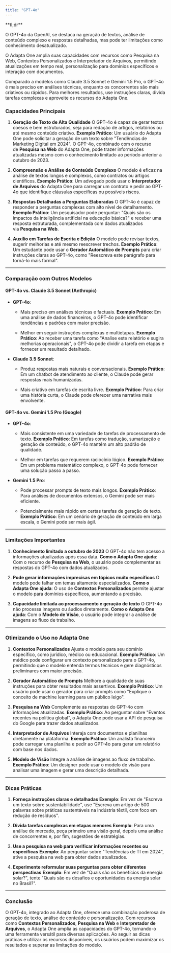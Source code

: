 ```yaml
---
title: "GPT-4o"
---
```


<Note>
  **tl;dr**

  O GPT-4o da OpenAI, se destaca na geração de textos, análise de conteúdo complexo e respostas detalhadas, mas pode ter limitações como conhecimento desatualizado.&#x20;


  O Adapta One amplia suas capacidades com recursos como Pesquisa na Web, Contextos Personalizados e Interpretador de Arquivos, permitindo atualizações em tempo real, personalização para domínios específicos e interação com documentos.&#x20;


  Comparado a modelos como Claude 3.5 Sonnet e Gemini 1.5 Pro, o GPT-4o é mais preciso em análises técnicas, enquanto os concorrentes são mais criativos ou rápidos. Para melhores resultados, use instruções claras, divida tarefas complexas e aproveite os recursos do Adapta One.
</Note>

### Capacidades Principais

1. **Geração de Texto de Alta Qualidade**
   O GPT-4o é capaz de gerar textos coesos e bem estruturados, seja para redação de artigos, relatórios ou até mesmo conteúdo criativo.
   **Exemplo Prático**: Um usuário do Adapta One pode solicitar a geração de um texto sobre "Tendências de Marketing Digital em 2024". O GPT-4o, combinado com o recurso de **Pesquisa na Web** do Adapta One, pode trazer informações atualizadas mesmo com o conhecimento limitado ao período anterior a outubro de 2023.


2. **Compreensão e Análise de Conteúdo Complexo**
   O modelo é eficaz na análise de textos longos e complexos, como contratos ou artigos científicos.
   **Exemplo Prático**: Um advogado pode usar o **Interpretador de Arquivos** do Adapta One para carregar um contrato e pedir ao GPT-4o que identifique cláusulas específicas ou possíveis riscos.


3. **Respostas Detalhadas a Perguntas Elaboradas**
   O GPT-4o é capaz de responder a perguntas complexas com alto nível de detalhamento.
   **Exemplo Prático**: Um pesquisador pode perguntar: "Quais são os impactos da inteligência artificial na educação básica?" e receber uma resposta estruturada, complementada com dados atualizados via **Pesquisa na Web**.


4. **Auxílio em Tarefas de Escrita e Edição**
   O modelo pode revisar textos, sugerir melhorias e até mesmo reescrever trechos.
   **Exemplo Prático**: Um estudante pode usar o **Gerador Automático de Prompts** para criar instruções claras ao GPT-4o, como "Reescreva este parágrafo para torná-lo mais formal".

***

### Comparação com Outros Modelos

#### **GPT-4o vs. Claude 3.5 Sonnet (Anthropic)**

* **GPT-4o**:

  * Mais preciso em análises técnicas e factuais.
    **Exemplo Prático**: Em uma análise de dados financeiros, o GPT-4o pode identificar tendências e padrões com maior precisão.


  * Melhor em seguir instruções complexas e multietapas.
    **Exemplo Prático**: Ao receber uma tarefa como "Analise este relatório e sugira melhorias operacionais", o GPT-4o pode dividir a tarefa em etapas e fornecer um resultado detalhado.


* **Claude 3.5 Sonnet**:

  * Produz respostas mais naturais e conversacionais.
    **Exemplo Prático**: Em um chatbot de atendimento ao cliente, o Claude pode gerar respostas mais humanizadas.


  * Mais criativo em tarefas de escrita livre.
    **Exemplo Prático**: Para criar uma história curta, o Claude pode oferecer uma narrativa mais envolvente.

#### **GPT-4o vs. Gemini 1.5 Pro (Google)**

* **GPT-4o**:

  * Mais consistente em uma variedade de tarefas de processamento de texto.
    **Exemplo Prático**: Em tarefas como tradução, sumarização e geração de conteúdo, o GPT-4o mantém um alto padrão de qualidade.


  * Melhor em tarefas que requerem raciocínio lógico.
    **Exemplo Prático**: Em um problema matemático complexo, o GPT-4o pode fornecer uma solução passo a passo.


* **Gemini 1.5 Pro**:

  * Pode processar prompts de texto mais longos.
    **Exemplo Prático**: Para análises de documentos extensos, o Gemini pode ser mais eficiente.


  * Potencialmente mais rápido em certas tarefas de geração de texto.
    **Exemplo Prático**: Em um cenário de geração de conteúdo em larga escala, o Gemini pode ser mais ágil.

***

### Limitações Importantes

1. **Conhecimento limitado a outubro de 2023**
   O GPT-4o não tem acesso a informações atualizadas após essa data.
   **Como o Adapta One ajuda**: Com o recurso de **Pesquisa na Web**, o usuário pode complementar as respostas do GPT-4o com dados atualizados.


2. **Pode gerar informações imprecisas em tópicos muito específicos**
   O modelo pode falhar em temas altamente especializados.
   **Como o Adapta One ajuda**: O uso de **Contextos Personalizados** permite ajustar o modelo para domínios específicos, aumentando a precisão.


3. **Capacidade limitada ao processamento e geração de texto**
   O GPT-4o não processa imagens ou áudios diretamente.
   **Como o Adapta One ajuda**: Com o **Modelo de Visão**, o usuário pode integrar a análise de imagens ao fluxo de trabalho.

***

### Otimizando o Uso no Adapta One

1. **Contextos Personalizados**
   Ajuste o modelo para seu domínio específico, como jurídico, médico ou educacional.
   **Exemplo Prático**: Um médico pode configurar um contexto personalizado para o GPT-4o, permitindo que o modelo entenda termos técnicos e gere diagnósticos preliminares com maior precisão.


2. **Gerador Automático de Prompts**
   Melhore a qualidade de suas instruções para obter resultados mais assertivos.
   **Exemplo Prático**: Um usuário pode usar o gerador para criar prompts como "Explique o conceito de machine learning para um público leigo".


3. **Pesquisa na Web**
   Complemente as respostas do GPT-4o com informações atualizadas.
   **Exemplo Prático**: Ao perguntar sobre "Eventos recentes na política global", o Adapta One pode usar a API de pesquisa do Google para trazer dados atualizados.


4. **Interpretador de Arquivos**
   Interaja com documentos e planilhas diretamente na plataforma.
   **Exemplo Prático**: Um analista financeiro pode carregar uma planilha e pedir ao GPT-4o para gerar um relatório com base nos dados.


5. **Modelo de Visão**
   Integre a análise de imagens ao fluxo de trabalho.
   **Exemplo Prático**: Um designer pode usar o modelo de visão para analisar uma imagem e gerar uma descrição detalhada.

***

### Dicas Práticas

1. **Forneça instruções claras e detalhadas**
   **Exemplo**: Em vez de "Escreva um texto sobre sustentabilidade", use "Escreva um artigo de 500 palavras sobre práticas sustentáveis na indústria têxtil, com foco em redução de resíduos".


2. **Divida tarefas complexas em etapas menores**
   **Exemplo**: Para uma análise de mercado, peça primeiro uma visão geral, depois uma análise de concorrentes e, por fim, sugestões de estratégias.


3. **Use a pesquisa na web para verificar informações recentes ou específicas**
   **Exemplo**: Ao perguntar sobre "Tendências de TI em 2024", ative a pesquisa na web para obter dados atualizados.


4. **Experimente reformular suas perguntas para obter diferentes perspectivas**
   **Exemplo**: Em vez de "Quais são os benefícios da energia solar?", tente "Quais são os desafios e oportunidades da energia solar no Brasil?".

***

### Conclusão

O GPT-4o, integrado ao Adapta One, oferece uma combinação poderosa de geração de texto, análise de conteúdo e personalização. Com recursos como **Contextos Personalizados**, **Pesquisa na Web** e **Interpretador de Arquivos**, o Adapta One amplia as capacidades do GPT-4o, tornando-o uma ferramenta versátil para diversas aplicações. Ao seguir as dicas práticas e utilizar os recursos disponíveis, os usuários podem maximizar os resultados e superar as limitações do modelo.